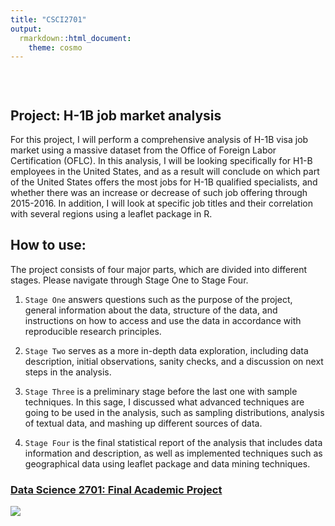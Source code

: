 ```yaml
---
title: "CSCI2701"
output:
  rmarkdown::html_document:
    theme: cosmo
---
```


<style type="text/css">
.title {
  display: none;
}

#getting-started img {
  margin-right: 10px;
}

</style>

<div class="row" style="padding-top: 30px;">
<div class="col-sm-6">

# **Project: H-1B job market analysis**

For this project, I will perform a comprehensive analysis of H-1B visa job market using a massive dataset from the Office of Foreign Labor Certification (OFLC). In this analysis, I will be looking specifically for H1-B employees in the United States, and as a result will conclude on which part of the United States offers the most jobs for H-1B qualified specialists, and whether there was an increase or decrease of such job offering through 2015-2016.  In addition, I will look at specific job titles and their correlation with several regions using a leaflet package in R.

## How to use:

The project consists of four major parts, which are divided into different stages. Please navigate through Stage One to Stage Four.

1. `Stage One` answers questions such as the purpose of the project, general information about the data, structure of the data, and instructions on how to access and use the data in accordance with reproducible research principles.  

2. `Stage Two` serves as a more in-depth data exploration, including data description, initial observations, sanity checks, and a discussion on next steps in the analysis.

3. `Stage Three` is a preliminary stage before the last one with sample techniques. In this sage, I discussed what advanced techniques are going to be used in the analysis, such as sampling distributions, analysis of textual data, and mashing up different sources of data.

4. `Stage Four` is the final statistical report of the analysis that includes data information and description, as well as implemented techniques such as geographical data using leaflet package and data mining techniques.


</div>
<div class="col-sm-6">

### [Data Science 2701: Final Academic Project](https://github.com/abbas070/DataScience2701Project)

<a href = "https://github.com/abbas070/DataScience2701Project">
![](img/DSLogo.jpg)
</a>
</div>
